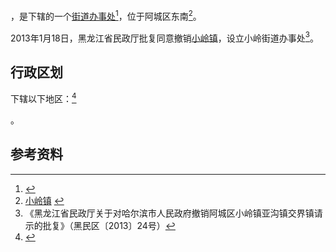 {{中国乡级行政区
| 总面积 = 157平方公里
| 户籍人口 = 3万人
|23/01/12/106/000}}

'''{{PAGENAMEBASE}}'''，是{{PRC admin/fullname|23/01/12/106/000|3}}下辖的一个[[街道办事处|街道办事处]]<ref>{{PRC admin/ref sgc|{{PRC admin/parent|23/01/12/106/000}}}}</ref>，位于阿城区东南<ref>[http://www.chinaquhua.cn/heilongjiang/ 小岭镇] {{webarchive|url=https://web.archive.org/web/20110822123644/http://www.chinaquhua.cn/heilongjiang/ |date=2011-08-22 }}</ref>。

2013年1月18日，黑龙江省民政厅批复同意撤销[[小岭镇_(哈尔滨市)|小岭镇]]，设立小岭街道办事处<ref>《黑龙江省民政厅关于对哈尔滨市人民政府撤销阿城区小岭镇亚沟镇交界镇请示的批复》（黑民区〔2013〕24号）</ref>。

== 行政区划 ==

{{PAGENAMEBASE}}下辖以下地区：<ref>{{PRC admin/ref sgc|23/01/12/106/000}}</ref>

{{PRC admin/children|23/01/12/106/000}}。

== 参考资料 ==

{{reflist}}

{{行政区划小作品}}
{{PRC admin/navcat|23/01/12/106/000}}